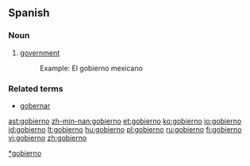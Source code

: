 ==Spanish==
===Noun===
{{es-noun-m}}

#[[government]]
#:Example: El gobierno mexicano

===Related terms===
* [[gobernar]]

[[Category:es:Government|*gobierno]]

[[ast:gobierno]]
[[zh-min-nan:gobierno]]
[[et:gobierno]]
[[ko:gobierno]]
[[io:gobierno]]
[[id:gobierno]]
[[lt:gobierno]]
[[hu:gobierno]]
[[pl:gobierno]]
[[ru:gobierno]]
[[fi:gobierno]]
[[vi:gobierno]]
[[zh:gobierno]]